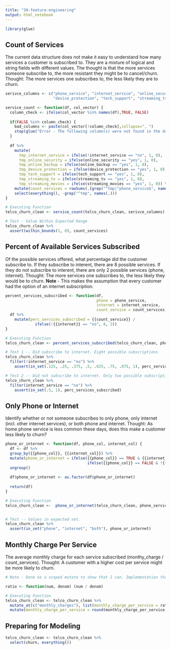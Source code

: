 ```yaml
---
title: "30-feature-engineering"
output: html_notebook
---
```

```r
library(glue)
```


## Count of Services
The current data structure does not make it easy to understand how many services a customer is subscribed to. They are a mixture of logical and string fields with different values. The thought is that the more services someone subscribe to, the more resistant they might be to cancel/churn.
Thought: The more services one subscribes to, the less likely they are to churn.
```r
serivce_columns <- c("phone_service", "internet_service", "online_security", "online_backup", 
                     "device_protection", "tech_support", "streaming_tv", "streaming_movies")

service_count <- function(df, col_vector) {
  column_check <- ifelse(col_vector %in% names(df),TRUE, FALSE)
  
  if(FALSE %in% column_check) {
    bad_columns <- paste(col_vector[!column_check],collapse=", ")
    stop(glue("Error - The following column(s) were not found in the data frame:\n {bad_columns}"))
  }
  
  df %>% 
    mutate(
      tmp_internet_service = ifelse(!internet_service == "no", 1, 0),
      tmp_online_security = ifelse(online_security == "yes", 1, 0), 
      tmp_online_backup = ifelse(online_backup == "yes", 1, 0), 
      tmp_device_protection = ifelse(device_protection == "yes", 1, 0),
      tmp_tech_support = ifelse(tech_support == "yes", 1, 0),
      tmp_streaming_tv = ifelse(streaming_tv == "yes", 1, 0),
      tmp_streaming_movies = ifelse(streaming_movies == "yes", 1, 0)) %>% 
    mutate(count_services = rowSums(.[grep("^tmp|^phone_service$", names(.))])) %>% 
    select(everything(), -grep("^tmp", names(.)))
}

# Executing Function
telco_churn_clean <- service_count(telco_churn_clean, serivce_columns)

# Test - Value Within Expected Range
telco_churn_clean %>% 
  assert(within_bounds(1, 8), count_services)
```


## Percent of Available Services Subscribed
Of the possible services offered, what percentage did the customer subscribe to. If they subscribe to interent, there are 8 possible services. If they do not subscribe to interent, there are only 2 possible services (phone, internet).
Thought: The more services one subscribes to, the less likely they would be to churn.
__Note__ - This makes the assumption that every customer had the option of an internet subscription.
```r
percent_services_subscribed <- function(df, 
                                        phone = phone_service, 
                                        internet = internet_service, 
                                        count_service = count_services) {
  df %>% 
    mutate(perc_services_subscribed = {{count_service}} / 
             ifelse(!{{internet}} == "no", 8, 2))
}

# Executing Function
telco_churn_clean <- percent_services_subscribed(telco_churn_clean, phone_service, internet_service, count_services)

# Test 1 -- Did subscribe to internet. Eight possible subscriptions
telco_churn_clean %>% 
  filter(!internet_service == "no") %>%
    assert(in_set(.125, .25, .375, .5, .625, .75, .875, 1), perc_services_subscribed)

# Test 2 -- Did not subscribe to internet. Only two possible subscriptions
telco_churn_clean %>% 
  filter(internet_service == "no") %>%
    assert(in_set(.5, 1), perc_services_subscribed)
```


## Only Phone or Internet
Identify whether or not someone subscribes to only phone, only internet (incl. other internet services), or both phone and internet.
Thought: As home phone service is less common these days, does this make a customer less likely to churn?
```r
phone_or_internet <- function(df, phone_col, internet_col) {
  df <- df %>% 
  group_by({{phone_col}}, {{internet_col}}) %>% 
  mutate(phone_or_internet = ifelse({{phone_col}} == TRUE & {{internet_col}} == "no", "phone",
                                    ifelse({{phone_col}} == FALSE & !{{internet_col}}== "no", "internet", "both"))) %>% 
  ungroup()
  
  df$phone_or_internet <- as.factor(df$phone_or_internet)
  
  return(df)
}

# Executing Function
telco_churn_clean <-  phone_or_internet(telco_churn_clean, phone_service, internet_service)


# Test -- Values in expected set.
telco_churn_clean %>% 
  assert(in_set("phone", "internet", "both"), phone_or_internet)

```


## Monthly Charge Per Service
The average monthly charge for each service subscribed (monthy_charge / count_services).
Thought: A customer with a higher cost per service might be more likely to churn.
```r
# Note - Done as a scoped mutate to show that I can. Implementation that makes the most sense is probably similar to the other feature engineering functions.

ratio <- function(num, denom) (num / denom)

# Executing Function
telco_churn_clean <- telco_churn_clean %>% 
  mutate_at(c("monthly_charges"), list(monthly_charge_per_service = ratio), denom = telco_churn_clean$count_services) %>% 
  mutate(monthly_charge_per_service = round(monthly_charge_per_service,2))
```


## Preparing for Modeling
```r
telco_churn_clean <- telco_churn_clean %>% 
  select(churn, everything())
```